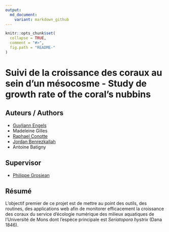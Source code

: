```yaml
---
output:
  md_document:
    variant: markdown_github
---
```


<!-- README.md is generated from README.Rmd. Please edit that file -->

```r
knitr::opts_chunk$set(
  collapse = TRUE,
  comment = "#>",
  fig.path = "README-"
)
```


# Suivi de la croissance des coraux au sein d'un mésocosme - Study de growth rate of the coral's nubbins

## Auteurs / Authors

- [Guyliann Engels](https://github.com/GuyliannEngels) 
- Madeleine Gilles
- [Raphael Conotte](https://github.com/RConotte)
- [Jordan Benrezkallah](https://github.com/Jack177)
- Antoine Batigny

## Supervisor

- [Philippe Grosjean](https://github.com/phgrosjean)

## Résumé

L'objectif premier de ce projet est de mettre au point des outils, des routines, des applications web afin de monitorer efficacement la croissance des coraux du service d'écologie numérique des milieux aquatiques de l'Université de Mons dont l'espèce principale est *Seriatopora hystrix* (Dana 1846).






